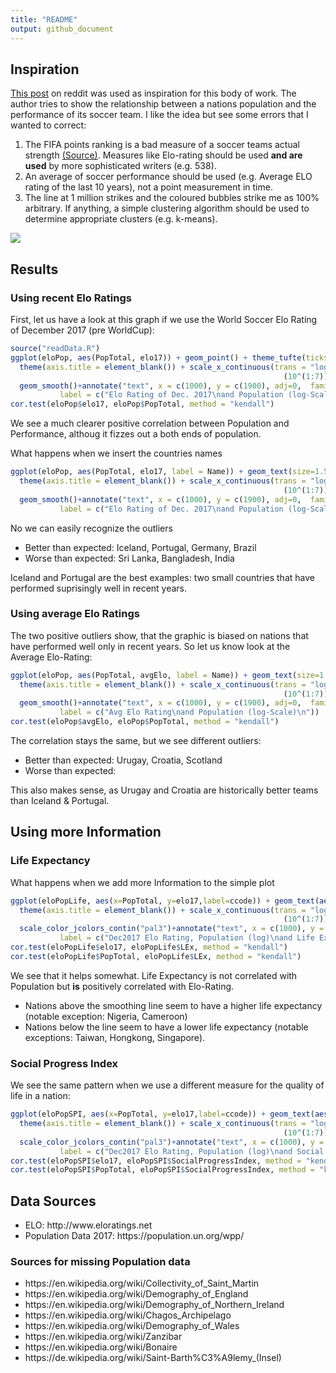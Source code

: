 ```yaml
---
title: "README"
output: github_document
---
```


## Inspiration

[This post](https://old.reddit.com/r/soccer/comments/9xvggj/oc_does_a_nations_population_size_predict_the/ "Reddit Link") on reddit was used as inspiration for this body of work.
The author tries to show the relationship between a nations population and the performance of its soccer team. I like the idea but see some errors that I wanted to correct:

1. The FIFA points ranking is a bad measure of a soccer teams actual strength [(Source)](http://lasek.rexamine.com/football_rankings.pdf "Source"). Measures like Elo-rating should be used **and are used** by more sophisticated writers (e.g. 538). 
2. An average of soccer performance should be used (e.g. Average ELO rating of the last 10 years), not a point measurement in time. 
3. The line at 1 million strikes and the coloured bubbles strike me as 100% arbitrary. If anything, a simple clustering algorithm should be used to determine appropriate clusters (e.g. k-means).

![](xiblhhtbvvy11.png)

## Results

### Using recent Elo Ratings

First, let us have a look at this graph if we use the World Soccer Elo Rating of December 2017 (pre WorldCup):
```r
source("readData.R")
ggplot(eloPop, aes(PopTotal, elo17)) + geom_point() + theme_tufte(ticks = F) + 
  theme(axis.title = element_blank()) + scale_x_continuous(trans = "log10", breaks = 100 * 
                                                             (10^(1:7)), labels = comma)+
  geom_smooth()+annotate("text", x = c(1000), y = c(1900), adj=0,  family="serif",
           label = c("Elo Rating of Dec. 2017\nand Population (log-Scale)\n"))
cor.test(eloPop$elo17, eloPop$PopTotal, method = "kendall")
```
We see a much clearer positive correlation between Population and Performance, althoug it fizzes out a both ends of population.

What happens when we insert the countries names
```r
ggplot(eloPop, aes(PopTotal, elo17, label = Name)) + geom_text(size=1.5) + theme_tufte(ticks = F) + 
  theme(axis.title = element_blank()) + scale_x_continuous(trans = "log10", breaks = 100 * 
                                                             (10^(1:7)), labels = comma)+
  geom_smooth()+annotate("text", x = c(1000), y = c(1900), adj=0,  family="serif",
           label = c("Elo Rating of Dec. 2017\nand Population (log-Scale)\n"))
```
No we can easily recognize the outliers

* Better than expected: Iceland, Portugal, Germany, Brazil
* Worse than expected: Sri Lanka, Bangladesh, India

Iceland and Portugal are the best examples: two small countries that have performed suprisingly well in recent years. 

### Using average Elo Ratings

The two positive outliers show, that the graphic is biased on nations that have performed well only in recent years. So let us know look at the Average Elo-Rating:

```r
ggplot(eloPop, aes(PopTotal, avgElo, label = Name)) + geom_text(size=1.5) + theme_tufte(ticks = F) + 
  theme(axis.title = element_blank()) + scale_x_continuous(trans = "log10", breaks = 100 * 
                                                             (10^(1:7)), labels = comma)+
  geom_smooth()+annotate("text", x = c(1000), y = c(1900), adj=0,  family="serif",
           label = c("Avg Elo Rating\nand Population (log-Scale)\n"))
cor.test(eloPop$avgElo, eloPop$PopTotal, method = "kendall")
```

The correlation stays the same, but we see different outliers:

* Better than expected: Urugay, Croatia, Scotland
* Worse than expected: 

This also makes sense, as Urugay and Croatia are historically better teams than Iceland & Portugal. 

## Using more Information

### Life Expectancy

What happens when we add more Information to the simple plot

```r
ggplot(eloPopLife, aes(x=PopTotal, y=elo17,label=ccode)) + geom_text(aes(color=LEx), size=3) + theme_tufte(ticks = F) + 
  theme(axis.title = element_blank()) + scale_x_continuous(trans = "log10", breaks = 100 * 
                                                             (10^(1:7)), labels = comma)+geom_smooth(se=FALSE)+
  scale_color_jcolors_contin("pal3")+annotate("text", x = c(1000), y = c(2000), adj=0,  family="serif",
           label = c("Dec2017 Elo Rating, Population (log)\nand Life Expectancy"))
cor.test(eloPopLife$elo17, eloPopLife$LEx, method = "kendall")
cor.test(eloPopLife$PopTotal, eloPopLife$LEx, method = "kendall")
```
We see that it helps somewhat. Life Expectancy is not correlated with Population but **is** positively correlated with Elo-Rating. 

* Nations above the smoothing line seem to have a higher life expectancy (notable exception: Nigeria, Cameroon)
* Nations below the line seem to have a lower life expectancy (notable exceptions: Taiwan, Hongkong, Singapore). 

### Social Progress Index

We see the same pattern when we use a different measure for the quality of life in a nation:

```r
ggplot(eloPopSPI, aes(x=PopTotal, y=elo17,label=ccode)) + geom_text(aes(color=SocialProgressIndex), size=3) + theme_tufte(ticks = F) + 
  theme(axis.title = element_blank()) + scale_x_continuous(trans = "log10", breaks = 100 * 
                                                             (10^(1:7)), labels = comma)+geom_smooth(se=FALSE)+
  scale_color_jcolors_contin("pal3")+annotate("text", x = c(1000), y = c(2000), adj=0,  family="serif",
           label = c("Dec2017 Elo Rating, Population (log)\nand Social Progress Index"))
cor.test(eloPopSPI$elo17, eloPopSPI$SocialProgressIndex, method = "kendall")
cor.test(eloPopSPI$PopTotal, eloPopSPI$SocialProgressIndex, method = "kendall")
```


## Data Sources

* ELO: http://www.eloratings.net
* Population Data 2017: https://population.un.org/wpp/

### Sources for missing Population data

* https://en.wikipedia.org/wiki/Collectivity_of_Saint_Martin
* https://en.wikipedia.org/wiki/Demography_of_England
* https://en.wikipedia.org/wiki/Demography_of_Northern_Ireland
* https://en.wikipedia.org/wiki/Chagos_Archipelago
* https://en.wikipedia.org/wiki/Demography_of_Wales
* https://en.wikipedia.org/wiki/Zanzibar
* https://en.wikipedia.org/wiki/Bonaire
* https://de.wikipedia.org/wiki/Saint-Barth%C3%A9lemy_(Insel)

